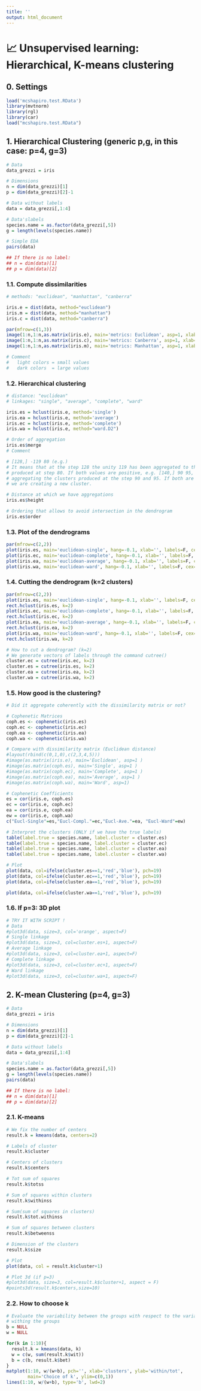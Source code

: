 ```yaml
---
title: ''
output: html_document
---
```


# 📈 **Unsupervised learning: Hierarchical, K-means clustering**

## **0.** Settings
```r
load('mcshapiro.test.RData')
library(mvtnorm)
library(rgl)
library(car)
load("mcshapiro.test.RData")
```

## **1.** Hierarchical Clustering (generic p,g, in this case: p=4, g=3)
```r
# Data
data_grezzi = iris

# Dimensions
n = dim(data_grezzi)[1]
p = dim(data_grezzi)[2]-1

# Data without labels
data = data_grezzi[,1:4]

# Data'slabels
species.name = as.factor(data_grezzi[,5])
g = length(levels(species.name))

# Simple EDA
pairs(data)

## If there is no label:
## n = dim(data)[1]
## p = dim(data)[2]
```

### **1.1.** Compute dissimilarities
```r
# methods: "euclidean", "manhattan", "canberra"

iris.e = dist(data, method="euclidean")
iris.m = dist(data, method="manhattan")
iris.c = dist(data, method="canberra")

par(mfrow=c(1,3))
image(1:n,1:n,as.matrix(iris.e), main='metrics: Euclidean', asp=1, xlab='i', ylab='j' )
image(1:n,1:n,as.matrix(iris.c), main='metrics: Canberra', asp=1, xlab='i', ylab='j' )
image(1:n,1:n,as.matrix(iris.m), main='metrics: Manhattan', asp=1, xlab='i', ylab='j' )

# Comment
#   light colors = small values
#   dark colors  = large values
```

### **1.2.** Hierarchical clustering
```r
# distance: "euclidean"
# linkages: "single", "average", "complete", "ward"

iris.es = hclust(iris.e, method='single')
iris.ea = hclust(iris.e, method='average')
iris.ec = hclust(iris.e, method='complete')
iris.wa = hclust(iris.e, method="ward.D2")

# Order of aggregation
iris.es$merge
# Comment

# [128,] -119 80 (e.g.)
# It means that at the step 128 the unity 119 has been aggregated to the cluster
# produced at step 80. If both values are positive, e.g. [140,] 90 95, then we are
# aggregating the clusters produced at the step 90 and 95. If both are negative then
# we are creating a new cluster.

# Distance at which we have aggregations
iris.es$height

# Ordering that allows to avoid intersection in the dendrogram
iris.es$order
```

### **1.3.** Plot of the dendrograms
```r
par(mfrow=c(2,2))
plot(iris.es, main='euclidean-single', hang=-0.1, xlab='', labels=F, cex=0.6, sub='')
plot(iris.ec, main='euclidean-complete', hang=-0.1, xlab='', labels=F, cex=0.6, sub='')
plot(iris.ea, main='euclidean-average', hang=-0.1, xlab='', labels=F, cex=0.6, sub='')
plot(iris.wa, main='euclidean-ward', hang=-0.1, xlab='', labels=F, cex=0.6, sub='')
```

### **1.4.** Cutting the dendrogram (k=2 clusters)
```r
par(mfrow=c(2,2))
plot(iris.es, main='euclidean-single', hang=-0.1, xlab='', labels=F, cex=0.6, sub='')
rect.hclust(iris.es, k=2)
plot(iris.ec, main='euclidean-complete', hang=-0.1, xlab='', labels=F, cex=0.6, sub='')
rect.hclust(iris.ec, k=2)
plot(iris.ea, main='euclidean-average', hang=-0.1, xlab='', labels=F, cex=0.6, sub='')
rect.hclust(iris.ea, k=2)
plot(iris.wa, main='euclidean-ward', hang=-0.1, xlab='', labels=F, cex=0.6, sub='')
rect.hclust(iris.wa, k=2)

# How to cut a dendrogram? (k=2)
# We generate vectors of labels through the command cutree()
cluster.ec = cutree(iris.ec, k=2)
cluster.es = cutree(iris.es, k=2)
cluster.ea = cutree(iris.ea, k=2)
cluster.wa = cutree(iris.wa, k=2)
```

### **1.5.** How good is the clustering?
```r
# Did it aggregate coherently with the dissimilarity matrix or not?

# Cophenetic Matrices
coph.es <- cophenetic(iris.es)
coph.ec <- cophenetic(iris.ec)
coph.ea <- cophenetic(iris.ea)
coph.wa <- cophenetic(iris.wa)

# Compare with dissimilarity matrix (Euclidean distance)
#layout(rbind(c(0,1,0),c(2,3,4,5)))
#image(as.matrix(iris.e), main='Euclidean', asp=1 )
#image(as.matrix(coph.es), main='Single', asp=1 )
#image(as.matrix(coph.ec), main='Complete', asp=1 )
#image(as.matrix(coph.ea), main='Average', asp=1 )
#image(as.matrix(coph.wa), main='Ward', asp=1)

# Cophenetic Coefficients
es = cor(iris.e, coph.es)
ec = cor(iris.e, coph.ec)
ea = cor(iris.e, coph.ea)
ew = cor(iris.e, coph.wa)
c("Eucl-Single"=es,"Eucl-Compl."=ec,"Eucl-Ave."=ea, "Eucl-Ward"=ew)

# Interpret the clusters (ONLY if we have the true labels)
table(label.true = species.name, label.cluster = cluster.es)
table(label.true = species.name, label.cluster = cluster.ec)
table(label.true = species.name, label.cluster = cluster.ea)
table(label.true = species.name, label.cluster = cluster.wa)

# Plot
plot(data, col=ifelse(cluster.es==1,'red','blue'), pch=19)
plot(data, col=ifelse(cluster.ec==1,'red','blue'), pch=19)
plot(data, col=ifelse(cluster.ea==1,'red','blue'), pch=19)
```
```r
plot(data, col=ifelse(cluster.wa==1,'red','blue'), pch=19)
```

### **1.****6.** If p=3: 3D plot
```r
# TRY IT WITH SCRIPT !
# Data
#plot3d(data, size=3, col='orange', aspect=F)
# Single linkage
#plot3d(data, size=3, col=cluster.es+1, aspect=F)
# Average linkage
#plot3d(data, size=3, col=cluster.ea+1, aspect=F)
# Complete linkage
#plot3d(data, size=3, col=cluster.ec+1, aspect=F)
# Ward linkage
#plot3d(data, size=3, col=cluster.wa+1, aspect=F)
```

## **2.** K-mean Clustering (p=4, g=3)
```r
# Data
data_grezzi = iris

# Dimensions
n = dim(data_grezzi)[1]
p = dim(data_grezzi)[2]-1

# Data without labels
data = data_grezzi[,1:4]

# Data'slabels
species.name = as.factor(data_grezzi[,5])
g = length(levels(species.name))
pairs(data)

## If there is no label:
## n = dim(data)[1]
## p = dim(data)[2]
```

### **2.1.** K-means
```r
# We fix the number of centers
result.k = kmeans(data, centers=2)

# Labels of cluster
result.k$cluster

# Centers of clusters
result.k$centers

# Tot sum of squares
result.k$totss

# Sum of squares within clusters
result.k$withinss

# Sum(sum of squares in clusters)
result.k$tot.withinss

# Sum of squares between clusters
result.k$betweenss

# Dimension of the clusters
result.k$size

# Plot
plot(data, col = result.k$cluster+1)

# Plot 3d (if p=3)
#plot3d(data, size=3, col=result.k$cluster+1, aspect = F)
#points3d(result.k$centers,size=10)
```

### **2.2.** How to choose k
```r
# Evaluate the variability between the groups with respect to the variability
# withing the groups
b = NULL
w = NULL

for(k in 1:10){
  result.k = kmeans(data, k)
  w = c(w, sum(result.k$wit))
  b = c(b, result.k$bet)
}
matplot(1:10, w/(w+b), pch='', xlab='clusters', ylab='within/tot',
        main='Choice of k', ylim=c(0,1))
lines(1:10, w/(w+b), type='b', lwd=2)
```


